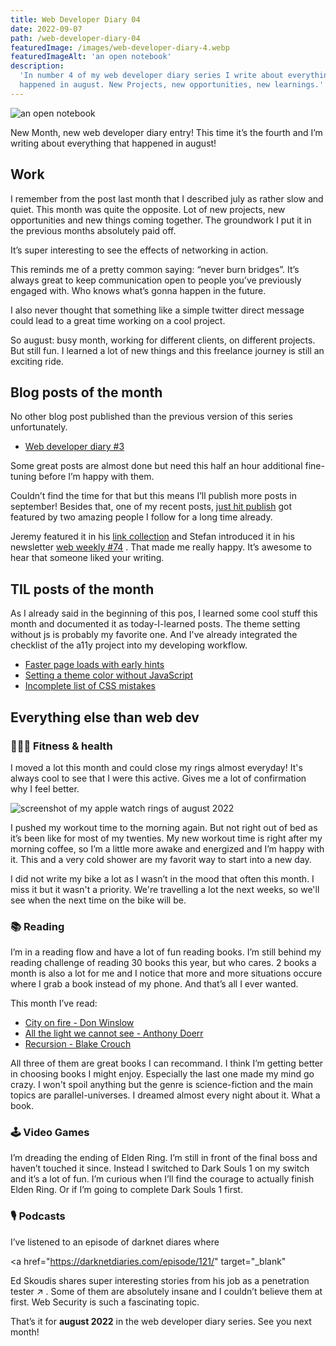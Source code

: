 ```yaml
---
title: Web Developer Diary 04
date: 2022-09-07
path: /web-developer-diary-04
featuredImage: /images/web-developer-diary-4.webp
featuredImageAlt: 'an open notebook'
description:
  'In number 4 of my web developer diary series I write about everything that
  happened in august. New Projects, new opportunities, new learnings.'
---
```


![an open notebook](/images/web-developer-diary-4.webp)

New Month, new web developer diary entry! This time it’s the fourth and I’m
writing about everything that happened in august!

## Work

I remember from the post last month that I described july as rather slow and
quiet. This month was quite the opposite. Lot of new projects, new opportunities
and new things coming together. The groundwork I put it in the previous months
absolutely paid off.

It’s super interesting to see the effects of networking in action.

This reminds me of a pretty common saying: “never burn bridges”. It’s always
great to keep communication open to people you’ve previously engaged with. Who
knows what’s gonna happen in the future.

I also never thought that something like a simple twitter direct message could
lead to a great time working on a cool project.

So august: busy month, working for different clients, on different projects. But
still fun. I learned a lot of new things and this freelance journey is still an
exciting ride.

## Blog posts of the month

No other blog post published than the previous version of this series
unfortunately.

- [Web developer diary #3](/blog/web-developer-diary-03/)

Some great posts are almost done but need this half an hour additional
fine-tuning before I’m happy with them.

Couldn’t find the time for that but this means I’ll publish more posts in
september! Besides that, one of my recent posts,
[just hit publish](/blog/just-hit-publish/) got featured by two amazing people I
follow for a long time already.

Jeremy featured it in his [link collection](https://adactio.com/links?start=20)
and Stefan introduced it in his newsletter
[web weekly #74](https://www.stefanjudis.com/blog/web-weekly-74/) . That made me
really happy. It’s awesome to hear that someone liked your writing.

## TIL posts of the month

As I already said in the beginning of this pos, I learned some cool stuff this
month and documented it as today-I-learned posts. The theme setting without js
is probably my favorite one. And I've already integrated the checklist of the
a11y project into my developing workflow.

- [Faster page loads with early hints](/today-i-learned/faster-page-loads-with-early-hints/)
- [Setting a theme color without JavaScript](/today-i-learned/setting-theme-without-javascript/)
- [Incomplete list of CSS mistakes](/today-i-learned/incomplete-list-of-css-mistakes/)

## Everything else than web dev

### 🏋🏻‍♀️ Fitness & health

I moved a lot this month and could close my rings almost everyday! It's always
cool to see that I were this active. Gives me a lot of confirmation why I feel
better.

![screenshot of my apple watch rings of august 2022](/images/apple-watch-rings-august-2022.webp)

I pushed my workout time to the morning again. But not right out of bed as it’s
been like for most of my twenties. My new workout time is right after my morning
coffee, so I’m a little more awake and energized and I’m happy with it. This and
a very cold shower are my favorit way to start into a new day.

I did not write my bike a lot as I wasn’t in the mood that often this month. I
miss it but it wasn't a priority. We're travelling a lot the next weeks, so
we'll see when the next time on the bike will be.

### 📚 Reading

I’m in a reading flow and have a lot of fun reading books. I’m still behind my
reading challenge of reading 30 books this year, but who cares. 2 books a month
is also a lot for me and I notice that more and more situations occure where I
grab a book instead of my phone. And that’s all I ever wanted.

This month I’ve read:

- [City on fire - Don Winslow](https://www.goodreads.com/book/show/57558287-city-on-fire)
- [All the light we cannot see - Anthony Doerr](https://www.goodreads.com/book/show/18143977-all-the-light-we-cannot-see)
- [Recursion - Blake Crouch](https://www.goodreads.com/book/show/42046112-recursion)

All three of them are great books I can recommand. I think I’m getting better in
choosing books I might enjoy. Especially the last one made my mind go crazy. I
won't spoil anything but the genre is science-fiction and the main topics are
parallel-universes. I dreamed almost every night about it. What a book.

### 🕹 Video Games

I’m dreading the ending of Elden Ring. I’m still in front of the final boss and
haven’t touched it since. Instead I switched to Dark Souls 1 on my switch and
it’s a lot of fun. I’m curious when I’ll find the courage to actually finish
Elden Ring. Or if I’m going to complete Dark Souls 1 first.

### 🎙 Podcasts

I’ve listened to an episode of darknet diares where

<a
  href="https://darknetdiaries.com/episode/121/"
  target="_blank"
>
  Ed Skoudis shares super interesting stories from his job as a penetration
  tester &#8599;
</a>
. Some of them are absolutely insane and I couldn’t believe them at first. Web Security
is such a fascinating topic.

That’s it for **august 2022** in the web developer diary series. See you next
month!
